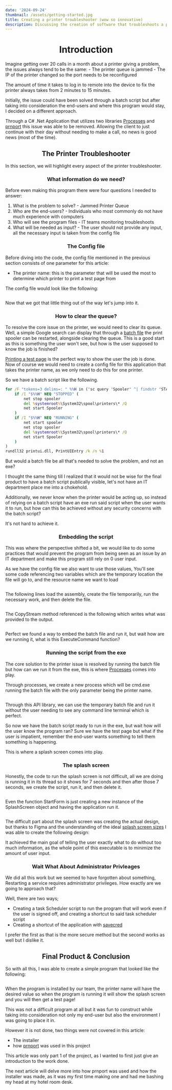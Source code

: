 ```yaml
---
date: '2024-09-24'
thumbnail: /assets/getting-started.jpg
title: Creating a printer troubleshooter (wow so innovative)
description: Discussing the creation of software that troubleshoots a printer for niche issues
---
```


<h1 align="center">Introduction</h1>

Imagine getting over 20 calls in a month about a printer giving a problem, the issues always tend to be the same:
    - The printer queue is jammed
    - The IP of the printer changed so the port needs to be reconfigured
	

The amount of time it takes to log in to remote into the device to fix the printer always takes from 2 minutes to 15 minutes.

Initially, the issue could have been solved through a batch script but after taking into consideration the end-users and where this program would stay, I decided on a different approach.

Through a C# .Net Application that utilizes two libraries [Processes](https://learn.microsoft.com/en-us/dotnet/api/system.diagnostics.process?view=net-9.0) and [prnport](https://learn.microsoft.com/en-us/windows-server/administration/windows-commands/prnport) this issue was able to be removed. Allowing the client to just continue with their day without needing to make a call, no news is good news (most of the time).


<h2 align="center">The Printer Troubleshooter</h2>

In this section, we will highlight every aspect of the printer troubleshooter. 

<h3 align="center">What information do we need?</h3>

Before even making this program there were four questions I needed to answer:

1. What is the problem to solve? - Jammed Printer Queue
2. Who are the end-users? - Individuals who most commonly do not have much experience with computers
3. Who will see the program files - IT teams monitoring troubleshoots
4. What will be needed as input? - The user should not provide any input, all the necessary input is taken from the config file

<h3 align="center">The Config file</h3>

Before diving into the code, the config file mentioned in the previous section consists of one parameter for this article:

- The printer name: this is the parameter that will be used the most to determine which printer to print a test page from

The config file would look like the following:
``` XML
```

Now that we got that little thing out of the way let's jump into it.


<h3 align="center">How to clear the queue?</h3>

To resolve the core issue on the printer, we would need to clear its queue. Well, a simple Google search can display that through a [batch file](https://community.spiceworks.com/t/clearing-print-cache-using-a-batch-file/1004358) the print spooler can be restarted, alongside clearing the queue. This is a good start as this is something the user won't see, but how is the user supposed to know the job is finished?

[Printing a test page](https://stackoverflow.com/questions/58744651/i-need-a-batch-file-which-can-start-print-test-page-from-default-printer) is the perfect way to show the user the job is done. Now of course we would need to create a config file for this application that takes the printer name, as we only need to do this for one printer.

So we have a batch script like the following.

```bat
for /F "tokens=3 delims=: " %%H in ('sc query 'Spooler" ^| findstr "STATE"') DO (
	if /I "$%%H" NEQ "STOPPED" (
		net stop spooler
		del %systemroot%\System32\spool\printers\* /Q
		net start Spooler
	)
	if /I "$%%H" NEQ "RUNNING" (
		net start spooler
		net stop spooler
		del %systemroot%\System32\spool\printers\* /Q
		net start Spooler
	)
)
rundll32 printui.dll, PrintUIEntry /k /n %1
```

But would a batch file be all that's needed to solve the problem, and not an exe? 

I thought the same thing till I realized that it would not be wise for the final product to have a batch script publically visible, let's not have an IT department place me into a chokehold. 

Additionally, we never know when the printer would be acting up, so instead of relying on a batch script have an exe run said script when the user wants it to run, but how can this be achieved without any security concerns with the batch script?

It's not hard to achieve it.

<h3 align="center">Embedding the script</h3>

This was where the perspective shifted a bit, we would like to do some practices that would prevent the program from being seen as an issue by an IT department and make this program still rely on 0 user input.


As we have the config file we also want to use those values, You'll see some code referencing two variables which are the temporary location the file will go to, and the resource name we want to load
```C#
```

The following lines load the assembly, create the file temporarily, run the necessary work, and then delete the file.
```C#
```

The CopyStream method referenced is the following which writes what was provided to the output.
```C#
```

Perfect we found a way to embed the batch file and run it, but wait how are we running it, what is this ExecuteCommand function?


<h3 align="center">Running the script from the exe</h3>

The core solution to the printer issue is resolved by running the batch file but how can we run it from the exe, this is where [Processes](https://learn.microsoft.com/en-us/dotnet/api/system.diagnostics.process?view=net-9.0)  comes into play.

Through processes, we create a new process which will be cmd.exe running the batch file with the only parameter being the printer name.
```C#
```

Through this API library, we can use the temporary batch file and run it without the user needing to see any command line terminal which is perfect.

So now we have the batch script ready to run in the exe, but wait how will the user know the program ran? Sure we have the test page but what if the user is impatient, remember the end-user wants something to tell them something is happening.

This is where a splash screen comes into play.


<h3 align="center">The splash screen</h3>

Honestly, the code to run the splash screen is not difficult, all we are doing is running it in its thread so it shows for 7 seconds and then after those 7 seconds, we create the script, run it, and then delete it.
```C#
```

Even the function StartForm is just creating a new instance of the SplashScreen object and having the application run it.
```C#
```

The difficult part about the splash screen was creating the actual design, but thanks to Figma and the understanding of the ideal [splash screen sizes](https://stackoverflow.com/questions/605965/standard-sizes-for-windows-splash-screens) I was able to create the following design:


It achieved the main goal of telling the user exactly what to do without too much information, as the whole point of this executable is to minimize the amount of user input.

<h3 align="center">Wait What About Administrator Privleages</h3>
We did all this work but we seemed to have forgotten about something, Restarting a service requires administrator privileges. How exactly are we going to approach that?

Well, there are two ways;
- Creating a task Scheduler script to run the program that will work even if the user is signed off, and creating a shortcut to said task scheduler script
- Creating a shortcut of the application with [savecred](https://community.spiceworks.com/t/run-program-with-admin-rights-shortcut/630687/6)

I prefer the first as that is the more secure method but the second works as well but I dislike it.
<h2 align="center">Final Product & Conclusion</h2>

So with all this, I was able to create a simple program that looked like the following:
```
```

When the program is installed by our team, the printer name will have the desired value so when the program is running it will show the splash screen and you will then get a test page!

This was not a difficult program at all but it was fun to construct while taking into consideration not only my end-user but also the environment I was going to place it in.

However it is not done, two things were not covered in this article:
- The installer
- how [prnport](https://learn.microsoft.com/en-us/windows-server/administration/windows-commands/prnport) was used in this project

This article was only part 1 of the project, as I wanted to first just give an introduction to the work done.

The next article will delve more into how prnport was used and how the installer was made, as it was my first time making one and had me bashing my head at my hotel room desk.


